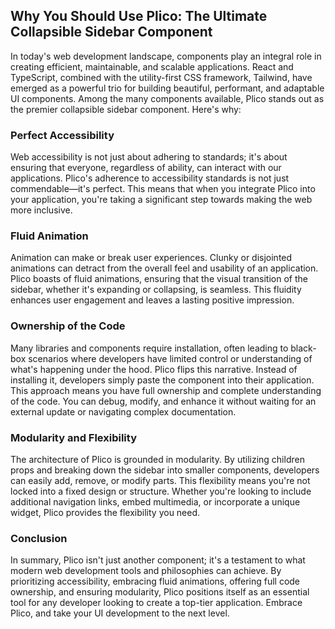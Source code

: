 ## Why You Should Use Plico: The Ultimate Collapsible Sidebar Component

In today's web development landscape, components play an integral role in creating efficient, maintainable, and scalable applications. React and TypeScript, combined with the utility-first CSS framework, Tailwind, have emerged as a powerful trio for building beautiful, performant, and adaptable UI components. Among the many components available, Plico stands out as the premier collapsible sidebar component. Here's why:

### **Perfect Accessibility**

Web accessibility is not just about adhering to standards; it's about ensuring that everyone, regardless of ability, can interact with our applications. Plico's adherence to accessibility standards is not just commendable—it's perfect. This means that when you integrate Plico into your application, you're taking a significant step towards making the web more inclusive.

### **Fluid Animation**

Animation can make or break user experiences. Clunky or disjointed animations can detract from the overall feel and usability of an application. Plico boasts of fluid animations, ensuring that the visual transition of the sidebar, whether it's expanding or collapsing, is seamless. This fluidity enhances user engagement and leaves a lasting positive impression.

### **Ownership of the Code**

Many libraries and components require installation, often leading to black-box scenarios where developers have limited control or understanding of what's happening under the hood. Plico flips this narrative. Instead of installing it, developers simply paste the component into their application. This approach means you have full ownership and complete understanding of the code. You can debug, modify, and enhance it without waiting for an external update or navigating complex documentation.

### **Modularity and Flexibility**

The architecture of Plico is grounded in modularity. By utilizing children props and breaking down the sidebar into smaller components, developers can easily add, remove, or modify parts. This flexibility means you're not locked into a fixed design or structure. Whether you're looking to include additional navigation links, embed multimedia, or incorporate a unique widget, Plico provides the flexibility you need.

### **Conclusion**

In summary, Plico isn't just another component; it's a testament to what modern web development tools and philosophies can achieve. By prioritizing accessibility, embracing fluid animations, offering full code ownership, and ensuring modularity, Plico positions itself as an essential tool for any developer looking to create a top-tier application. Embrace Plico, and take your UI development to the next level.
